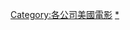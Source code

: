 {{Cat more|哥倫比亞影業}}

{{DEFAULTSORT:Columbia Pictures}}
[[Category:各公司美國電影|Category:各公司美國電影]]
[[Category:哥倫比亞影業|*]]